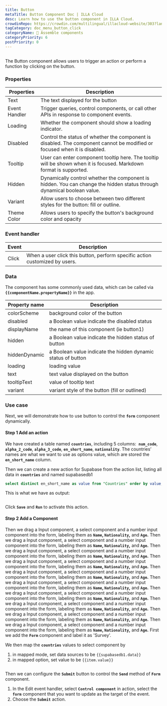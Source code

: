 ```yaml
---
title: Button
metaTitle: Button Component Doc | ILLA Cloud
desc: Learn how to use the button component in ILLA Cloud.
crowdinRepo: https://crowdin.com/multilingual/illacloud-website/303?languages=en&filter=basic&value=0
tagCategory: doc_menu_button_click
categoryName: 🧬 Assemble components
categoryPriority: 6
postPriority: 0
---
```


## <h2 hidden>What is Button?</h2>

The Button component allows users to trigger an action or perform a function by clicking on the button. 

### Properties

| Properties    | Description                                                                                                               |
| ------------- | ------------------------------------------------------------------------------------------------------------------------- |
| Text          | The text displayed for the button                                                                                         |
| Event Handler | Trigger queries, control components, or call other APIs in response to component events.                                  |
| Loading       | Whether the component should show a loading indicator.                                                                    |
| Disabled      | Control the status of whether the component is disabled. The component cannot be modified or focused when it is disabled. |
| Tooltip       | User can enter component tooltip here. The tooltip will be shown when it is focused. Markdown format is supported.        |
| Hidden        | Dynamically control whether the component is hidden. You can change the hidden status through dynamical boolean value.    |
| Variant       | Allow users to choose between two different styles for the button: fill or outline.                                       |
| Theme Color   | Allows users to specify the button's background color and opacity                                                         |

### Event handler

| Event | Description                                                                 |
| ----- | --------------------------------------------------------------------------- |
| Click | When a user click this button, perform specific action customized by users. |

### Data

The component has some commonly used data, which can be called via **`{{componentName.propertyName}}`** in the app.

| Property name | Description                                                  |
| ------------- | ------------------------------------------------------------ |
| colorScheme   | background color of the button                               |
| disabled      | a Boolean value indicate the disabled status                 |
| displayName   | the name of this component (ie button1)                      |
| hidden        | a Boolean value indicate the hidden status of button         |
| hiddenDynamic | a Boolean value indicate the hidden dynamic status of button |
| loading       | loading value                                                |
| text          | text value displayed on the button                           |
| tooltipText   | value of tooltip text                                        |
| variant       | variant style of the button (fill or outlined)               |

### Use case

Next, we will demonstrate how to use button to control the **`form`** component dynamically. 

#### Step 1 Add an action

We have created a table named **`countries`**, including 5 columns:  **`num_code`**,  **`alpha_2_code`**, **`alpha_3_code`**, **`en_short_name`**, **`nationality`**. The countries’ names are what we want to use as options value, which are stored the **`en_short_name`** column.

Then we can create a new action for Supabase from the action list, listing all data in **`countries`** and named supabasedb1 

```sql
select distinct en_short_name as value from "Countries" order by value;
```

This is what we have as output:

<img src='https://cdn.illacloud.com/official-website/img/docs/countries.png' alt='' />

Click **`Save`** and **`Run`** to activate this action.

#### Step 2 Add a Component

Then we drag a Input component, a select component and a number input component into the form, labeling them as **`Name`, `Nationality`,** and **`Age`.** Then we drag a Input component, a select component and a number input component into the form, labeling them as **`Name`, `Nationality`,** and **`Age`.** Then we drag a Input component, a select component and a number input component into the form, labeling them as **`Name`, `Nationality`,** and **`Age`.** Then we drag a Input component, a select component and a number input component into the form, labeling them as **`Name`, `Nationality`,** and **`Age`.** Then we drag a Input component, a select component and a number input component into the form, labeling them as **`Name`, `Nationality`,** and **`Age`.** Then we drag a Input component, a select component and a number input component into the form, labeling them as **`Name`, `Nationality`,** and **`Age`.** Then we drag a Input component, a select component and a number input component into the form, labeling them as **`Name`, `Nationality`,** and **`Age`.** Then we drag a Input component, a select component and a number input component into the form, labeling them as **`Name`, `Nationality`,** and **`Age`.** Then we drag a Input component, a select component and a number input component into the form, labeling them as **`Name`, `Nationality`,** and **`Age`.** Then we drag a Input component, a select component and a number input component into the form, labeling them as **`Name`, `Nationality`,** and **`Age`.** First we add the **`Form`** component and label it as 'Survey'.

We then map the **`countries`** values to select component by 

1.  in mapped mode, set data sources to be `{{supabasedb1.data}}` 
2.  in mapped option, set value to be `{{item.value}}`

<img src='https://cdn.illacloud.com/official-website/img/docs/button1.png' alt='' />

Then we can configure the **`Submit`** button to control the **`Send`** method of **`Form`** component. 

1.  In the Edit event handler, select **`Control component`** in action, select the **`form`** component that you want to update as the target of the event.
2.  Choose the **`Submit`** action. 

<img src='https://cdn.illacloud.com/official-website/img/docs/countries2.png' alt='' />
